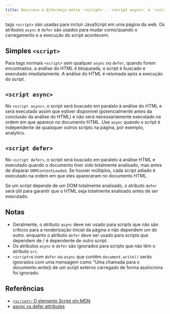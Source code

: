 ```yaml
---
title: Descreva a diferença entre `<script>`, `<script async>` e `<script defer>`
---
```


tags `<script>` são usadas para incluir JavaScript em uma página da web. Os atributos `async` e `defer` são usados para mudar como/quando o carregamento e a execução do script acontecem.

## Simples `<script>`

Para tags normais `<script>` sem qualquer `async` ou `defer`, quando forem encontrados, a análise do HTML é bloqueada, o script é buscado e executado imediatamente. A análise do HTML é retomada após a execução do script.

## `<script async>`

No `<script async>`, o script será buscado em paralelo à análise do HTML e será executado assim que estiver disponível (potencialmente antes da conclusão da análise do HTML) e não será necessariamente executado na ordem em que aparece no documento HTML. Use `async` quando o script é independente de quaisquer outros scripts na página, por exemplo, analytics.

## `<script defer>`

No `<script defer>`, o script será buscado em paralelo à análise HTML e executado quando o documento tiver sido totalmente analisado, mas antes de disparar `DOMContentLoaded`. Se houver múltiplos, cada script adiado é executado na ordem em que eles apareceram no documento HTML.

Se um script depende de um DOM totalmente analisado, o atributo `defer` será útil para garantir que o HTML seja totalmente analisado antes de ser executado.

## Notas

-   Geralmente, o atributo `async` deve ser usado para scripts que não são críticos para a renderização inicial da página e não dependem um do outro. enquanto o atributo `defer` deve ser usado para scripts que dependem de / é dependente de outro script.
-   Os atributos `async` e `defer` são ignorados para scripts que não têm o atributo `src`.
-   `<script>`s com `defer` ou `async` que contêm `document.write()` serão ignorados com uma mensagem como "Uma chamada para o documento.write() de um script externo carregado de forma assíncrona foi ignorado.

## Referências

-   [`<script>`: O elemento Script shr.MDN](https://developer.mozilla.org/en-US/docs/Web/HTML/Element/script#defer)
-   [async vs defer attributes](https://www.growingwiththeweb.com/2014/02/async-vs-defer-attributes.html)
